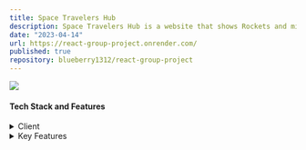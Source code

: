 ```yaml
---
title: Space Travelers Hub
description: Space Travelers Hub is a website that shows Rockets and missions using SpaceX API, and let you display a list of Rockets and Missions, reserve Rockets and Join Missions.
date: "2023-04-14"
url: https://react-group-project.onrender.com/
published: true
repository: blueberry1312/react-group-project
---
```



[![](/spaceproject.png)](https://react-group-project.onrender.com/)

#### Tech Stack and Features<a name="tech-stack"></a>

<details>
  <summary>Client</summary>
  <ul>
   <li>HTML</li>
   <li>CSS</li>
   <li>React</li>
   <li>Redux</li>
  </ul>
</details>

<details>
    <summary>Key Features</summary>
    <ul>
        <li>Displayed Rockets section with buttons to Reserve a rocket or cancel the reservation.</li>
        <li>Displayed Missions section with button to Join/Leave missions.</li>
        <li>Displayed My Profile section with Rockets and Missions reserved/joined.</li>
    </ul>
</details>
